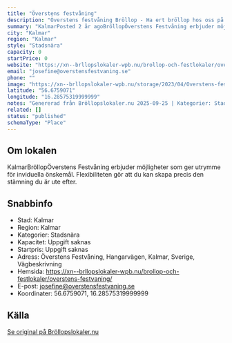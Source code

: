 ```yaml
---
title: "Överstens festvåning"
description: "Överstens festvåning Bröllop - Ha ert bröllop hos oss på Överstens festvåning. Se vår fina Bröllopslokal. Skicka gärna en förfrågan så hjälper vi Er!"
summary: "KalmarPosted 2 år agoBröllopÖverstens Festvåning erbjuder möjligheter som ger utrymme för inviduella önskemål. Flexibiliteten gör att du kan skapa precis den stämning du är ute efter."
city: "Kalmar"
region: "Kalmar"
style: "Stadsnära"
capacity: 0
startPrice: 0
website: "https://xn--brllopslokaler-wpb.nu/brollop-och-festlokaler/overstens-festvaning/"
email: "josefine@overstensfestvaning.se"
phone: ""
image: "https://xn--brllopslokaler-wpb.nu/storage/2023/04/Overstens-festvaning-brollop-kalmar.webp"
latitude: "56.6759071"
longitude: "16.28575319999999"
notes: "Genererad från Bröllopslokaler.nu 2025-09-25 | Kategorier: Stadsnära"
related: []
status: "published"
schemaType: "Place"
---
```


## Om lokalen

KalmarBröllopÖverstens Festvåning erbjuder möjligheter som ger utrymme för inviduella önskemål. Flexibiliteten gör att du kan skapa precis den stämning du är ute efter.

## Snabbinfo

- Stad: Kalmar
- Region: Kalmar
- Kategorier: Stadsnära
- Kapacitet: Uppgift saknas
- Startpris: Uppgift saknas
- Adress: Överstens Festvåning, Hangarvägen, Kalmar, Sverige, Vägbeskrivning
- Hemsida: https://xn--brllopslokaler-wpb.nu/brollop-och-festlokaler/overstens-festvaning/
- E-post: josefine@overstensfestvaning.se
- Koordinater: 56.6759071, 16.28575319999999

## Källa

[Se original på Bröllopslokaler.nu](https://xn--brllopslokaler-wpb.nu/brollop-och-festlokaler/overstens-festvaning/)
